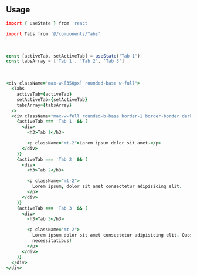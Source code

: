 ```coffeescript file=<rootDir>/src/components/react/components/Tabs.tsx title="components/Tabs.tsx"
```

<br />

## Usage

```coffeescript
import { useState } from 'react'

import Tabs from '@/components/Tabs'
```

<br />

```ts
const [activeTab, setActiveTab] = useState('Tab 1')
const tabsArray = ['Tab 1', 'Tab 2', 'Tab 3']
```

<br />

```coffeescript
<div className="max-w-[350px] rounded-base w-full">
  <Tabs
    activeTab={activeTab}
    setActiveTab={setActiveTab}
    tabsArray={tabsArray}
  />
  <div className="max-w-full rounded-b-base border-2 border-border dark:border-darkBorder bg-white dark:bg-darkBg p-5 font-base">
    {activeTab === 'Tab 1' && (
      <div>
        <h3>Tab 1</h3>

        <p className="mt-2">Lorem ipsum dolor sit amet.</p>
      </div>
    )}
    {activeTab === 'Tab 2' && (
      <div>
        <h3>Tab 2</h3>

        <p className="mt-2">
          Lorem ipsum, dolor sit amet consectetur adipisicing elit.
        </p>
      </div>
    )}
    {activeTab === 'Tab 3' && (
      <div>
        <h3>Tab 3</h3>

        <p className="mt-2">
          Lorem ipsum dolor sit amet consectetur adipisicing elit. Quos,
          necessitatibus!
        </p>
      </div>
    )}
  </div>
</div>
```